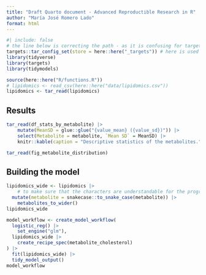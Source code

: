 ```yaml
---
title: "Draft Quarto document - Advanced Reproductible Research in R"
author: "María José Romero Lado"
format: html
---
```


```r
#| include: false
# the line below is correcting the path - as it is confusing for targets to find the quarto document inside doc folder ; it is saying go back one level and look in the _targets folder
targets::tar_config_set(store = here::here("_targets")) # here is used for relative paths
library(tidyverse)
library(targets)
library(tidymodels)

source(here::here("R/functions.R"))
# lipidomics <- read_csv(here::here("data/lipidomics.csv"))
lipidomics <- tar_read(lipidomics)
```

## Results

```r
tar_read(df_stats_by_metabolite) |>
    mutate(MeanSD = glue::glue("{value_mean} ({value_sd})")) |>
    select(Metabolite = metabolite, `Mean SD` = MeanSD) |>
    knitr::kable(caption = "Descriptive statistics of the metabolites.")
```

```r
tar_read(fig_metabolite_distribution)
```

## Building the model

```r
lipidomics_wide <- lipidomics |>
    # to make sure that the characters are understandable for the program
  mutate(metabolite = snakecase::to_snake_case(metabolite)) |>
    metabolites_to_wider()
lipidomics_wide
```

```r
model_workflow <- create_model_workflow(
  logistic_reg() |>
    set_engine("glm"),
  lipidomics_wide |>
    create_recipe_spec(metabolite_cholesterol)
) |>
  fit(lipidomics_wide) |>
  tidy_model_output()
model_workflow
```

